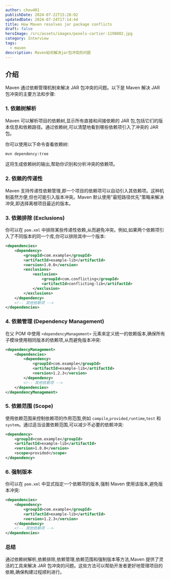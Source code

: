 ```yaml
---
author: chou401
publishDate: 2024-07-22T15:28:02
updatedDate: 2024-07-24T17:14:44
title: How Maven resolves jar package conflicts
draft: false
heroImage: /src/assets/images/pexels-cartier-1198802.jpg
category: Interview
tags:
  - maven
description: Maven如何解决jar包冲突的问题
---
```


## 介绍

Maven 通过依赖管理机制来解决 JAR 包冲突的问题。以下是 Maven 解决 JAR 包冲突的主要方法和步骤:

### 1. **依赖树解析**

Maven 可以解析项目的依赖树,显示所有直接和间接依赖的 JAR 包,包括它们的版本信息和依赖路径。通过依赖树,可以清楚地看到哪些依赖项引入了冲突的 JAR 包。

你可以使用以下命令查看依赖树:

```sh
mvn dependency:tree
```

这将生成依赖树的输出,帮助你识别和分析冲突的依赖项。

### 2. **依赖的传递性**

Maven 支持传递性依赖管理,即一个项目的依赖项可以自动引入其依赖项。这种机制虽然方便,但也可能引入版本冲突。Maven 默认使用"最短路径优先"策略来解决冲突,即选择离根项目最近的版本。

### 3. **依赖排除 (Exclusions)**

你可以在 `pom.xml` 中排除某些传递性依赖,从而避免冲突。例如,如果两个依赖项引入了不同版本的同一个库,你可以排除其中一个版本:

```xml
<dependencies>
    <dependency>
        <groupId>com.example</groupId>
        <artifactId>example-lib</artifactId>
        <version>1.0.0</version>
        <exclusions>
            <exclusion>
                <groupId>com.conflicting</groupId>
                <artifactId>conflicting-lib</artifactId>
            </exclusion>
        </exclusions>
    </dependency>
    <!-- 其他依赖项 -->
</dependencies>
```

### 4. **依赖管理 (Dependency Management)**

在父 POM 中使用 `<dependencyManagement>` 元素来定义统一的依赖版本,确保所有子模块使用相同版本的依赖项,从而避免版本冲突:

```xml
<dependencyManagement>
    <dependencies>
        <dependency>
            <groupId>com.example</groupId>
            <artifactId>example-lib</artifactId>
            <version>1.2.3</version>
        </dependency>
        <!-- 其他依赖项 -->
    </dependencies>
</dependencyManagement>
```

### 5. **依赖范围 (Scope)**

使用依赖范围来控制依赖项的作用范围,例如 `compile`,`provided`,`runtime`,`test` 和 `system`。通过适当设置依赖范围,可以减少不必要的依赖冲突:

```xml
<dependency>
    <groupId>com.example</groupId>
    <artifactId>example-lib</artifactId>
    <version>1.0.0</version>
    <scope>provided</scope>
</dependency>
```

### 6. **强制版本**

你可以在 `pom.xml` 中显式指定一个依赖项的版本,强制 Maven 使用该版本,避免版本冲突:

```xml
<dependencies>
    <dependency>
        <groupId>com.example</groupId>
        <artifactId>example-lib</artifactId>
        <version>1.2.3</version>
    </dependency>
    <!-- 其他依赖项 -->
</dependencies>
```

### 总结

通过依赖树解析,依赖排除,依赖管理,依赖范围和强制版本等方法,Maven 提供了灵活的工具来解决 JAR 包冲突的问题。这些方法可以帮助开发者更好地管理项目的依赖,确保构建过程顺利进行。
